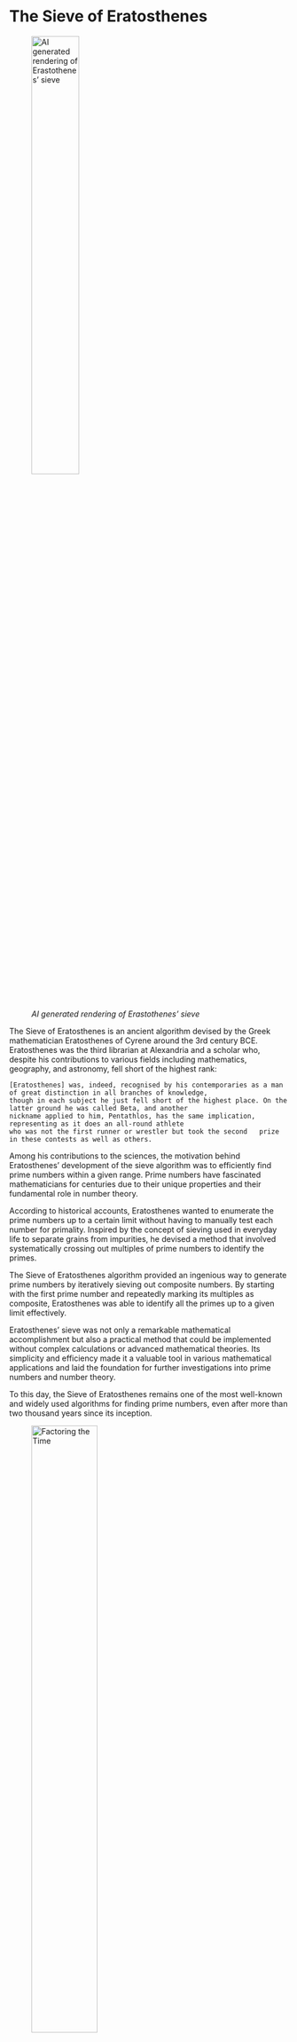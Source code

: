 

# The Sieve of Eratosthenes

![*AI generated rendering of Erastothenes'
sieve*](file:///C:/Users/jpmonteagudo/Downloads/Eratosthenes.png){width=45%}  

The Sieve of Eratosthenes is an ancient algorithm devised by the Greek
mathematician Eratosthenes of Cyrene around the 3rd century BCE.
Eratosthenes was the third librarian at Alexandria and a scholar who, despite his contributions to various fields including mathematics, geography, and astronomy, fell short of the highest rank:

```         
[Eratosthenes] was, indeed, recognised by his contemporaries as a man of great distinction in all branches of knowledge,
though in each subject he just fell short of the highest place. On the latter ground he was called Beta, and another
nickname applied to him, Pentathlos, has the same implication, representing as it does an all-round athlete
who was not the first runner or wrestler but took the second   prize in these contests as well as others.  
```

Among his contributions to the sciences, the motivation behind Eratosthenes' development of the sieve algorithm
was to efficiently find prime numbers within a given range. Prime
numbers have fascinated mathematicians for centuries due to their unique properties and their fundamental role in number theory.  

According to historical accounts, Eratosthenes wanted to enumerate the
prime numbers up to a certain limit without having to manually test each number for primality. Inspired by the concept of sieving used in
everyday life to separate grains from impurities, he devised a method
that involved systematically crossing out multiples of prime numbers to identify the primes.  

The Sieve of Eratosthenes algorithm provided an ingenious way to
generate prime numbers by iteratively sieving out composite numbers. By starting with the first prime number and repeatedly marking its
multiples as composite, Eratosthenes was able to identify all the primes up to a given limit effectively.  

Eratosthenes' sieve was not only a remarkable mathematical
accomplishment but also a practical method that could be implemented
without complex calculations or advanced mathematical theories. Its
simplicity and efficiency made it a valuable tool in various
mathematical applications and laid the foundation for further
investigations into prime numbers and number theory.

To this day, the Sieve of Eratosthenes remains one of the most well-known and widely used algorithms for finding prime numbers, even after more than two thousand years since its inception.   



![*Factoring the Time*](https://imgs.xkcd.com/comics/factoring_the_time.png){width=53%}

```
{r echo=FALSE}
library(knitr)
knitr::kable(prp_num, caption = "Table containing weak probable primes")
```
